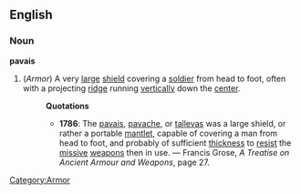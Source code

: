 ==English==
===Noun===
'''pavais'''
#(''Armor'') [[Category:Armor]] A very [[large]] [[shield]] covering a [[soldier]] from head to foot, often with a projecting [[ridge]] running [[vertically]] down the [[center]]. 
#:'''Quotations'''
#:*'''1786''': The [[pavais]], [[pavache]], or [[tallevas]] was a large shield, or rather a portable [[mantlet]], capable  of covering a man from head to foot, and probably of sufficient [[thickness]] to [[resist]] the [[missive]] [[weapon]]s then in use. &mdash; Francis Grose, ''A Treatise on Ancient Armour and Weapons'', page 27.